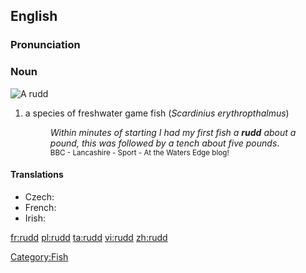 {{wikipedia}}
{{also|Rudd}}
==English==

===Pronunciation===
{{rfp}}

===Noun===
[[Image:ScardiniusErythropthalmusXBlikkaBjoerkna.JPG|thumb|A '''rudd''']]
{{en-noun}}

# a species of freshwater game fish (''Scardinius erythropthalmus'')
#: ''Within minutes of starting I had my first fish a '''rudd''' about a pound, this was followed by a tench about five pounds''.
#: <small>BBC - Lancashire - Sport - At the Waters Edge blog!</small>

====Translations====
* Czech: {{t-|cs|perlín|m}}
* French: {{t+|fr|rotengle|m}}
* Irish: {{t-|ga|ruán|m}}

[[Category:Fish]]

[[fr:rudd]]
[[pl:rudd]]
[[ta:rudd]]
[[vi:rudd]]
[[zh:rudd]]